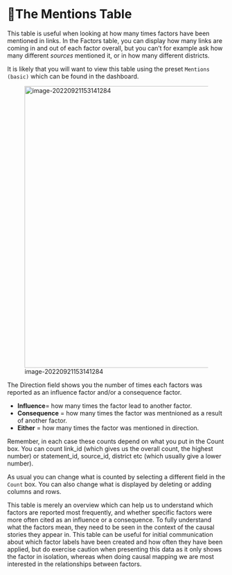 # 🧪The Mentions Table{#xthe-mentions-table}

This table is useful when looking at how many times factors have been mentioned in links. In the Factors table, you can display how many links are coming in and out of each factor overall, but you can't for example ask how many different *sources* mentioned it, or in how many different districts.

It is likely that you will want to view this table using the preset `Mentions (basic)` which can be found in the dashboard.

![image-20220921153141284](C:\Users\hanna\AppData\Roaming\Typora\typora-user-images\image-20220921153141284.png){width=650}

The Direction field shows you the number of times each factors was reported as an influence factor and/or a consequence factor.

- **Influence**= how many times the factor lead to another factor.
- **Consequence** = how many times the factor was mentnioned as a result of another factor.
-  **Either** = how many times the factor was mentioned in direction.

Remember, in each case these counts depend on what you put in the Count box. You can count link_id (which gives us the overall count, the highest number) or statement_id, source_id, district etc (which usually give a lower number).

As usual you can change what is counted by selecting a different field in the `Count` box. You can also change what is displayed by deleting or adding columns and rows.

This table is merely an overview which can help us to understand which factors are reported most frequently, and whether specific factors were more often cited as an influence or a consequence. To fully understand what the factors mean, they need to be seen in the context of the causal stories they appear in. This table can be useful for initial communication about which factor labels have been created and how often they have been applied, but do exercise caution when presenting this data as it only shows the factor in isolation, whereas when doing causal mapping we are most interested in the relationships between factors.

